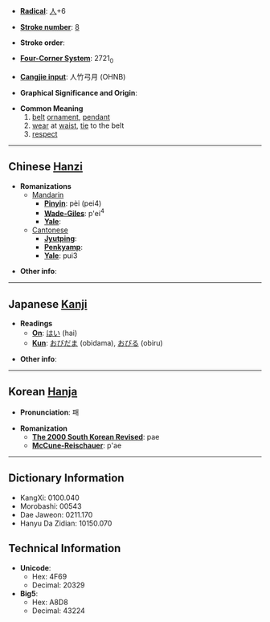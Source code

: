* '''[[Wiktionary:Chinese radical index| Radical]]''': [[Wiktionary:Chinese radical index 人|人]]+6

* '''[[Wiktionary:Chinese total strokes index|Stroke number]]''': [[Wiktionary:Chinese total strokes index 8|8]]

* '''Stroke order''': 

* '''[[Wiktionary:Chinese four corner index|Four-Corner System]]''': 2721<sub>0</sub>

* '''[[Wiktionary:Chinese Cangjie index|Cangjie input]]''': 人竹弓月 (OHNB)

* '''Graphical Significance and Origin''': 

* '''Common Meaning'''
*#[[belt]] [[ornament]], [[pendant]]
*# [[wear]] at [[waist]], [[tie]] to the belt
*# [[respect]]


----

== Chinese [[Hanzi]] ==

* '''Romanizations'''
** [[Mandarin]]
*** '''[[Pinyin]]''': pèi (pei4)
*** '''[[Wade-Giles]]''': p'ei<sup>4</sup>
*** '''[[Yale]]''': 
**[[Cantonese]]
***'''[[Jyutping]]''':
***'''[[Penkyamp]]''': 
***'''[[Yale]]''': pui3

* '''Other info''': 

----

== Japanese [[Kanji]] ==

* '''Readings'''
** '''[[On]]''': [[はい]] (hai)
** '''[[Kun]]''': [[おびだま]] (obidama), [[おびる]] (obiru)

* '''Other info''':  

----

== Korean [[Hanja]] ==

* '''Pronunciation''': 패

* '''Romanization'''
** '''[[The 2000 South Korean Revised Romanization|The 2000 South Korean Revised]]''': pae
** '''[[McCune-Reischauer]]''': p'ae

----

== Dictionary Information ==

* KangXi: 0100.040
* Morobashi: 00543
* Dae Jaweon: 0211.170
* Hanyu Da Zidian: 10150.070

== Technical Information ==

* '''Unicode''':
** Hex: 4F69
** Decimal: 20329
* '''Big5''':
** Hex: A8D8
** Decimal: 43224